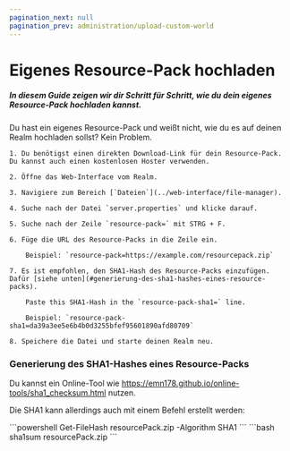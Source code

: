 ```yaml
---
pagination_next: null
pagination_prev: administration/upload-custom-world
---
```



# Eigenes Resource-Pack hochladen

##### In diesem Guide zeigen wir dir Schritt für Schritt, wie du dein eigenes Resource-Pack hochladen kannst.

Du hast ein eigenes Resource-Pack und weißt nicht, wie du es auf deinen Realm hochladen sollst? Kein Problem.

    1. Du benötigst einen direkten Download-Link für dein Resource-Pack. Du kannst auch einen kostenlosen Hoster verwenden.

    2. Öffne das Web-Interface vom Realm.

    3. Navigiere zum Bereich [`Dateien`](../web-interface/file-manager).

    4. Suche nach der Datei `server.properties` und klicke darauf.

    5. Suche nach der Zeile `resource-pack=` mit STRG + F.

    6. Füge die URL des Resource-Packs in die Zeile ein.

        Beispiel: `resource-pack=https://example.com/resourcepack.zip`
        
    7. Es ist empfohlen, den SHA1-Hash des Resource-Packs einzufügen. Dafür [siehe unten](#generierung-des-sha1-hashes-eines-resource-packs).

        Paste this SHA1-Hash in the `resource-pack-sha1=` line.
       
        Beispiel: `resource-pack-sha1=da39a3ee5e6b4b0d3255bfef95601890afd80709`

    8. Speichere die Datei und starte deinen Realm neu.

### Generierung des SHA1-Hashes eines Resource-Packs

Du kannst ein Online-Tool wie https://emn178.github.io/online-tools/sha1_checksum.html nutzen.

Die SHA1 kann allerdings auch mit einem Befehl erstellt werden:

<Tabs>
  <TabItem value="windows" label="Windows" default>
    ```powershell
    Get-FileHash resourcePack.zip -Algorithm SHA1
    ```
  </TabItem>
  <TabItem value="linux" label="Linux">
    ```bash
    sha1sum resourcePack.zip
    ```
  </TabItem>
</Tabs>